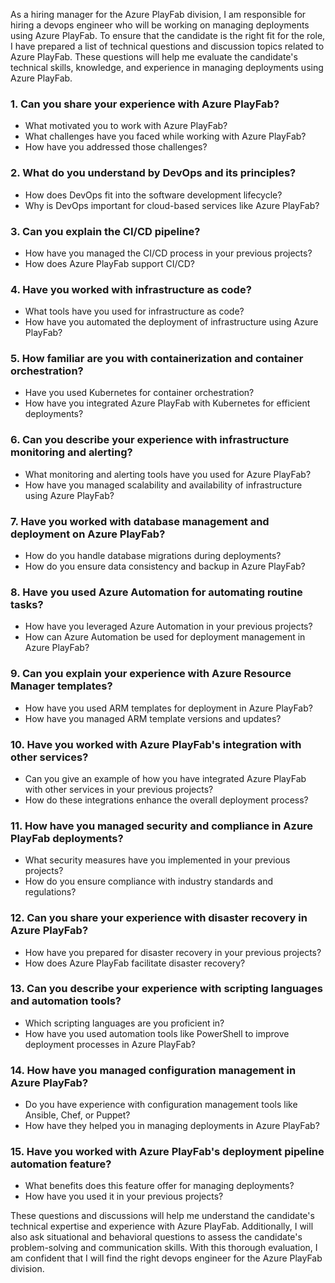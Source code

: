 

As a hiring manager for the Azure PlayFab division, I am responsible for hiring a devops engineer who will be working on managing deployments using Azure PlayFab. To ensure that the candidate is the right fit for the role, I have prepared a list of technical questions and discussion topics related to Azure PlayFab. These questions will help me evaluate the candidate's technical skills, knowledge, and experience in managing deployments using Azure PlayFab.

### 1. Can you share your experience with Azure PlayFab? 
- What motivated you to work with Azure PlayFab? 
- What challenges have you faced while working with Azure PlayFab? 
- How have you addressed those challenges?

### 2. What do you understand by DevOps and its principles? 
- How does DevOps fit into the software development lifecycle? 
- Why is DevOps important for cloud-based services like Azure PlayFab?

### 3. Can you explain the CI/CD pipeline? 
- How have you managed the CI/CD process in your previous projects? 
- How does Azure PlayFab support CI/CD?

### 4. Have you worked with infrastructure as code? 
- What tools have you used for infrastructure as code? 
- How have you automated the deployment of infrastructure using Azure PlayFab?

### 5. How familiar are you with containerization and container orchestration? 
- Have you used Kubernetes for container orchestration? 
- How have you integrated Azure PlayFab with Kubernetes for efficient deployments?

### 6. Can you describe your experience with infrastructure monitoring and alerting? 
- What monitoring and alerting tools have you used for Azure PlayFab? 
- How have you managed scalability and availability of infrastructure using Azure PlayFab?

### 7. Have you worked with database management and deployment on Azure PlayFab? 
- How do you handle database migrations during deployments? 
- How do you ensure data consistency and backup in Azure PlayFab?

### 8. Have you used Azure Automation for automating routine tasks? 
- How have you leveraged Azure Automation in your previous projects? 
- How can Azure Automation be used for deployment management in Azure PlayFab?

### 9. Can you explain your experience with Azure Resource Manager templates? 
- How have you used ARM templates for deployment in Azure PlayFab? 
- How have you managed ARM template versions and updates?

### 10. Have you worked with Azure PlayFab's integration with other services? 
- Can you give an example of how you have integrated Azure PlayFab with other services in your previous projects? 
- How do these integrations enhance the overall deployment process?

### 11. How have you managed security and compliance in Azure PlayFab deployments? 
- What security measures have you implemented in your previous projects? 
- How do you ensure compliance with industry standards and regulations?

### 12. Can you share your experience with disaster recovery in Azure PlayFab? 
- How have you prepared for disaster recovery in your previous projects? 
- How does Azure PlayFab facilitate disaster recovery?

### 13. Can you describe your experience with scripting languages and automation tools? 
- Which scripting languages are you proficient in? 
- How have you used automation tools like PowerShell to improve deployment processes in Azure PlayFab?

### 14. How have you managed configuration management in Azure PlayFab? 
- Do you have experience with configuration management tools like Ansible, Chef, or Puppet? 
- How have they helped you in managing deployments in Azure PlayFab?

### 15. Have you worked with Azure PlayFab's deployment pipeline automation feature? 
- What benefits does this feature offer for managing deployments? 
- How have you used it in your previous projects?

These questions and discussions will help me understand the candidate's technical expertise and experience with Azure PlayFab. Additionally, I will also ask situational and behavioral questions to assess the candidate's problem-solving and communication skills. With this thorough evaluation, I am confident that I will find the right devops engineer for the Azure PlayFab division.